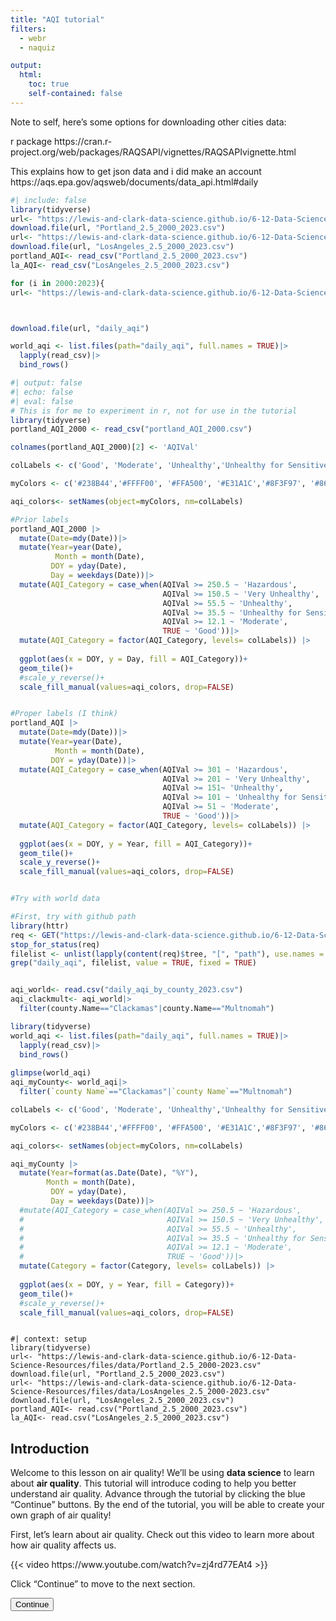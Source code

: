 ```yaml
---
title: "AQI tutorial"
filters: 
  - webr
  - naquiz

output: 
  html: 
    toc: true
    self-contained: false
---
```


Note to self, here's some options for downloading other cities data: 

r package https://cran.r-project.org/web/packages/RAQSAPI/vignettes/RAQSAPIvignette.html

This explains how to get json data and i did make an account https://aqs.epa.gov/aqsweb/documents/data_api.html#daily


<script>
console.log("Script loaded");
console.log("Button clicked");
document.addEventListener("DOMContentLoaded", function() {
    let currentPartIndex = 0;
    const parts = document.querySelectorAll(".tutorial-part");
    const buttons = document.querySelectorAll("button[id^='continue-button']");
    const headerHeight = document.querySelector("header") ? document.querySelector("header").offsetHeight : 0;
    const sidebarLinks = document.querySelectorAll("#quarto-margin-sidebar .sidebar a"); // Updated selector

 // Log the selected elements
    console.log('Tutorial parts:', parts);
    console.log('Continue buttons:', buttons);

    // Hide all tutorial parts except the first one
    parts.forEach(function(part, index) {
        if (index !== 0) {
            part.style.display = "none";}});
    
    // Function to scroll to the top of the element, accounting for a fixed header
      function scrollToElement(element) {
          const elementTop = element.getBoundingClientRect().top + window.scrollY;
          window.scrollTo({
              top: elementTop - headerHeight,
             behavior: "smooth"
         });
     }

    
    // Add click event listeners to each button
    buttons.forEach(function(button, index) {
        button.addEventListener("click", function() {
            if (currentPartIndex < parts.length - 1) {
                parts[currentPartIndex].style.display = "block";
                buttons[currentPartIndex].style.display = "none";
                currentPartIndex++;
                parts[currentPartIndex].style.display= "block";
                 // Jump to the id anchor for the current section
         //   window.location.hash = parts[currentPartIndex].id;
        // Scroll to the top of the current section
                scrollToElement(parts[currentPartIndex]);
             // Adjust scroll position to account for the height of the navbar
              //   window.scrollBy(0, 10000);
                } else {
                alert("End of tutorial");}});});});


  // Add click event listeners to sidebar links
  
 //    sidebarLinks.forEach((link, index) => {
//           link.addEventListener("click", function(event) {
//               event.preventDefault(); // Prevent default anchor behavior

            // Hide current part and button
            //parts[currentPartIndex].style.display = "none";
           // buttons[currentPartIndex].style.display = "none";

            // Move to the part corresponding to the sidebar link
 //           currentPartIndex = index;
 //           parts[currentPartIndex].style.display = "block";

            // Scroll to the current part
//            scrollToElement(parts[currentPartIndex]);
//        });
//      });
//    });

</script>

```r
#| include: false
library(tidyverse)
url<- "https://lewis-and-clark-data-science.github.io/6-12-Data-Science-Resources/files/data/Portland_2.5_2000-2023.csv"
download.file(url, "Portland_2.5_2000_2023.csv")
url<- "https://lewis-and-clark-data-science.github.io/6-12-Data-Science-Resources/files/data/LosAngeles_2.5_2000-2023.csv"
download.file(url, "LosAngeles_2.5_2000_2023.csv")
portland_AQI<- read_csv("Portland_2.5_2000_2023.csv")
la_AQI<- read_csv("LosAngeles_2.5_2000_2023.csv")

for (i in 2000:2023){
url<- "https://lewis-and-clark-data-science.github.io/6-12-Data-Science-Resources/files/data/daily_aqi/"



download.file(url, "daily_aqi")

world_aqi <- list.files(path="daily_aqi", full.names = TRUE)|>
  lapply(read_csv)|>
  bind_rows()

```

```r
#| output: false
#| echo: false
#| eval: false
# This is for me to experiment in r, not for use in the tutorial
library(tidyverse)
portland_AQI_2000 <- read_csv("portland_AQI_2000.csv")

colnames(portland_AQI_2000)[2] <- 'AQIVal'

colLabels <- c('Good', 'Moderate', 'Unhealthy','Unhealthy for Sensitive Groups', 'Very Unhealthy', 'Hazardous')

myColors <- c('#238B44','#FFFF00', '#FFA500', '#E31A1C','#8F3F97', '#861130')

aqi_colors<- setNames(object=myColors, nm=colLabels)

#Prior labels
portland_AQI_2000 |> 
  mutate(Date=mdy(Date))|>
  mutate(Year=year(Date),
          Month = month(Date),
         DOY = yday(Date), 
         Day = weekdays(Date))|> 
  mutate(AQI_Category = case_when(AQIVal >= 250.5 ~ 'Hazardous',
                                  AQIVal >= 150.5 ~ 'Very Unhealthy',
                                  AQIVal >= 55.5 ~ 'Unhealthy',
                                  AQIVal >= 35.5 ~ 'Unhealthy for Sensitive Groups',
                                  AQIVal >= 12.1 ~ 'Moderate',
                                  TRUE ~ 'Good'))|>
  mutate(AQI_Category = factor(AQI_Category, levels= colLabels)) |>
  
  ggplot(aes(x = DOY, y = Day, fill = AQI_Category))+
  geom_tile()+
  #scale_y_reverse()+
  scale_fill_manual(values=aqi_colors, drop=FALSE)


#Proper labels (I think)
portland_AQI |> 
  mutate(Date=mdy(Date))|>
  mutate(Year=year(Date),
          Month = month(Date),
         DOY = yday(Date))|> 
  mutate(AQI_Category = case_when(AQIVal >= 301 ~ 'Hazardous',
                                  AQIVal >= 201 ~ 'Very Unhealthy',
                                  AQIVal >= 151~ 'Unhealthy',
                                  AQIVal >= 101 ~ 'Unhealthy for Sensitive Groups',
                                  AQIVal >= 51 ~ 'Moderate',
                                  TRUE ~ 'Good'))|>
  mutate(AQI_Category = factor(AQI_Category, levels= colLabels)) |>
  
  ggplot(aes(x = DOY, y = Year, fill = AQI_Category))+
  geom_tile()+
  scale_y_reverse()+
  scale_fill_manual(values=aqi_colors, drop=FALSE)


#Try with world data

#First, try with github path
library(httr)
req <- GET("https://lewis-and-clark-data-science.github.io/6-12-Data-Science-Resources/files/data/daily_aqi")
stop_for_status(req)
filelist <- unlist(lapply(content(req)$tree, "[", "path"), use.names = F)
grep("daily_aqi", filelist, value = TRUE, fixed = TRUE)


aqi_world<- read.csv("daily_aqi_by_county_2023.csv")
aqi_clackmult<- aqi_world|>
  filter(county.Name=="Clackamas"|county.Name=="Multnomah")

library(tidyverse)
world_aqi <- list.files(path="daily_aqi", full.names = TRUE)|>
  lapply(read_csv)|>
  bind_rows() 
  
glimpse(world_aqi)
aqi_myCounty<- world_aqi|>
  filter(`county Name`=="Clackamas"|`county Name`=="Multnomah")

colLabels <- c('Good', 'Moderate', 'Unhealthy','Unhealthy for Sensitive Groups', 'Very Unhealthy', 'Hazardous')

myColors <- c('#238B44','#FFFF00', '#FFA500', '#E31A1C','#8F3F97', '#861130')

aqi_colors<- setNames(object=myColors, nm=colLabels)

aqi_myCounty |> 
  mutate(Year=format(as.Date(Date), "%Y"),
        Month = month(Date),
         DOY = yday(Date), 
         Day = weekdays(Date))|> 
  #mutate(AQI_Category = case_when(AQIVal >= 250.5 ~ 'Hazardous',
  #                                AQIVal >= 150.5 ~ 'Very Unhealthy',
  #                                AQIVal >= 55.5 ~ 'Unhealthy',
  #                                AQIVal >= 35.5 ~ 'Unhealthy for Sensitive Groups',
  #                                AQIVal >= 12.1 ~ 'Moderate',
  #                                TRUE ~ 'Good'))|>
  mutate(Category = factor(Category, levels= colLabels)) |>
  
  ggplot(aes(x = DOY, y = Year, fill = Category))+
  geom_tile()+
  #scale_y_reverse()+
  scale_fill_manual(values=aqi_colors, drop=FALSE)



```




```webr-r
#| context: setup
library(tidyverse)
url<- "https://lewis-and-clark-data-science.github.io/6-12-Data-Science-Resources/files/data/Portland_2.5_2000-2023.csv"
download.file(url, "Portland_2.5_2000_2023.csv")
url<- "https://lewis-and-clark-data-science.github.io/6-12-Data-Science-Resources/files/data/LosAngeles_2.5_2000-2023.csv"
download.file(url, "LosAngeles_2.5_2000_2023.csv")
portland_AQI<- read.csv("Portland_2.5_2000_2023.csv")
la_AQI<- read.csv("LosAngeles_2.5_2000_2023.csv")

```


## Introduction

Welcome to this lesson on air quality! We'll be using **data science** to learn about **air quality**. This tutorial will introduce coding to help you better understand air quality. Advance through the tutorial by clicking the blue "Continue" buttons. By the end of the tutorial, you will be able to create your own graph of air quality! 

<div class="tutorial-part" style="display: block;">

First, let's learn about air quality. Check out this video to learn more about how air quality affects us. 

{{< video https://www.youtube.com/watch?v=zj4rd77EAt4 >}}

Click "Continue" to move to the next section. 

<button id="continue-button" class="btn btn-primary float-start me-2">Continue</button>
</div>

<div class="tutorial-part" style="display: none;">

## Data Science

What is data? 

-   Data is large amounts of information that you collect. Often, it looks like a lot of numbers that are collected to describe some phenomenon. 

-   For example, if you measure the temperature every day in one location for one year, you would have created **data**. You can then use **data science** to analyze that data. 

What is data science? 

-   Data science is the ability to synthesize **data** and derive meaningful information. Often, graphs, maps, models, and charts are used to help understand data and display information. 

**Stop and think** 

::: panel-tabset
## Question

::: question
**What is an example of data?**

::: choices
::: {.choice .correct-choice}
The age and grade of everyone in your school
:::

::: {.choice .correct-choice}
The favorite restaurant of everyone who walks down your street
:::

::: {.choice .correct-choice}
The pm2.5 data for every day in 2023 in Portland
:::

::: {.choice .correct-choice}
All of the above
:::
:::
:::
:::

<button id="continue-button" class="btn btn-primary float-start me-2">Continue</button>
</div>

<div class="tutorial-part" style="display: none;">


## Using the computer to do data science 

In this tutorial, we're going to use coding to analyze large amounts of data. We'll be able to create graphs by writing code. 

We're going to use a coding language called **R**. Basically, "R" is a collection of commands that the computer understands. You can tell the computer one of the commands and it will know to do something.

### Introduction to R

This tutorial lets you use R to work with data. Throughout the tutorial, there are gray boxes with a green "run code" button. These are called code chunks. You can type commands into these boxes and it will output answers. Let's try it out.

One command the computer knows is multiplication! Try typing `5*3` in the box right below this. Then **press** the green play button that says "run code".

::: panel-tabset

## Code editor

```webr-r
# Type your code here!


```

## Answer

**Press** run code

```webr-r
# Type your code here!
5*3

```
:::

Did you see the number 15 pop out?

Here's another code chunk you can try typing something into. Maybe you want to try a division problem? Or maybe you want the computer to say hello to you? There's a few different tabs you can click on to learn how to do cool things!

::: panel-tabset
## Code editor

Want to try out your own code? Maybe another math problem? Here's a place to do that. Otherwise click on the tabs to learn something new!

```webr
#Type your code here



```

## Say hello

Would you like the computer to say hello to you?

First, type your name where the blank \_\_\_\_\_\_\_ is, in the second code chunk. Don't delete the quotation marks.

Here's an example:

```webr
#| read-only: true
name = "Olivia"
```

Now your turn. Type your name instead of the blank \_\_\_\_\_ and then click play:

```webr
name = "_____"

cat("Hello", name, "How are you today?")

```

## Find the largest number

We can use r to find the largest number in a long list of numbers. To try this out, type a bunch of numbers inside the parentheses (\_\_\_\_\_\_). Separate your numbers with a comma. Don't delete anything else!

Here's an example:

```webr-r
#| read-only:true
numbers = c(41, 55, 98, 104, 2, 8)
```

Now you try. **Type** your numbers after the first parenthesis and separate them with a comma. Then **click** run code.

```webr-r
numbers = c(_,_,_,_,_,_,)
```

Now let's run a function that will tell us which number is the biggest. **Click** the play button on this code chunk too.

```webr-r
max(numbers)
```
:::

### Analyzing data with R

The programming language R can also do very complicated things, like work wiht large amounts of data and create graphs. 

-   You can import data from various sources,clean and process it, perform statistical analyses and generate reports or visualizations

-   We are going to be utilizing the data visualization aspect by creating graphs from a big data set

<button id="continue-button" class="btn btn-primary float-start me-2">Continue</button>
</div>

<div class="tutorial-part" style="display: none;">


## Our data

Today, we'll be looking at air quality data from the EPA. It contains data that was collected nearly every day for 23 years (2000-2023). Click the blue box below to view the data. **WHERE IS THE RAW DATA FROM**

::: {.callout-note collapse="true"}
## Air quality raw data Portland

```r
#| echo: false
#| output: true
library(knitr)
library(DT)
datatable(portland_AQI)
#kable(portland_AQI)

```
:::

::: {.callout-note collapse="true"}
## Air quality raw data Los Angelos

```r
#| echo: false
#| output: true
library(DT)
datatable(la_AQI)
```
:::

Wow that's a lot of data! It's pretty hard to get any meaningful information from just that table of information. Luckily, we can use R to better understand it and make graphs! 

Before we use R, though, let's try to understand a bit of what's going on. 

-   At the top of the table, there are bolded words. These are column titles and refer to the **variable names** that are collected when measuring air quality. 

-   Underneath the variable names, you'll see individual **entries** for the data. 

-   At the very bottom of the data table, you can click to different pages of data and see how many total entries there are.

**Stop and think**

::: panel-tabset

## Question

::: question 

*How many data entries are there in the Los Angeles data?* 

::: choices
::: {.choice .correct-choice}
8,594 data entries
:::
::: choice
8,744 data entries
:::
::: choice
10 data entries
:::
::: choice
100 data entries
:::
:::
:::
:::

### Data location

Let's find out exactly where the air quality data was recorded. If you look at the data table, are you able to find all the **locations (sites) in Portland** where they recorded the air quality? 

-   This is a pretty hard task, as it requires you to look through all the data and find all the different site names. Luckily, we can use the computer to quickly check how many locations there are. 

-   The R command `unique()` outputs all the unique data entries in one column. In other words, it will tell us all the **different** entries the Site Name column. 

**Press** run code below. If you want to learn more about the code, click "Learn more"!

::: panel-tabset

## Code editor

```webr-r
unique(portland_AQI$Site.Name)
```

## Learn more

The command we used is 
```r
#| eval: false
unique(portland_AQI$Site.Name)
```

-   `portland_AQI` specifies the data we're looking at. In this case, `portland_AQI` is the name of our data frame - it contains all the data in the Portland table you saw above.
      
      -   The name for the Los Angeles data is `la_AQI`. It contains all the data in the Los Angeles table you saw above.

-   The `$` tells R to find a column name. 

-   `Site.Name` is the name of the column we want to look at, as it contains the locations

## Challenge

Can you figure out the names of the Los Angeles locations where they measured air quality data? 

**Edit** the code below so that it outputs Los Angeles site names. 

*Hint:* You'll need to change the part of the code that says `portland_AQI`. What's the name of the Los Angeles data set? 

```webr-r
unique(portland_AQI$Site.Name)

```

## Challenge Answer

```webr-r
unique(la_AQI$Site.Name)

```
:::

Do you recognize any of the site names? Are any close to where you live?

## Graphing our data

Now that we understand **what** the data table contains, let's try to graph it and better understand what it **means**. 

Our goal is to make a graph of the overall air quality in Portland and Los Angeles by describing how **healthy** or **unhealthy** the air is. 





Our data is taken from the EPA. The EPA can create graphs for us on their website. Here's what their graphs look like. 


```webr-r
colnames(portland_AQI)[2] <- 'AQIVal'
colnames(la_AQI)[2] <- 'AQIVal'

colLabels <- c('Good', 'Moderate', 'Unhealthy','Unhealthy for Sensitive Groups', 'Very Unhealthy', 'Hazardous')

myColors <- c('#238B44','#FFFF00', '#FFA500', '#E31A1C','#8F3F97', '#861130')

aqi_colors<- setNames(object=myColors, nm=colLabels)

portland_AQI |> 
  mutate(Date=mdy(Date))|>
  mutate(Year=year(Date),
          Month = month(Date),
         DOY = yday(Date))|> 
  mutate(AQI_Category = case_when(AQIVal >= 250.5 ~ 'Hazardous',
                                  AQIVal >= 150.5 ~ 'Very Unhealthy',
                                  AQIVal >= 55.5 ~ 'Unhealthy',
                                  AQIVal >= 35.5 ~ 'Unhealthy for Sensitive Groups',
                                  AQIVal >= 12.1 ~ 'Moderate',
                                  TRUE ~ 'Good'))|>
  mutate(AQI_Category = factor(AQI_Category, levels= colLabels)) |>
  
  ggplot(aes(x = DOY, y = Year, fill = AQI_Category))+
  geom_tile()+
  scale_y_reverse()+
  scale_fill_manual(values=aqi_colors, drop=FALSE)




la_AQI |> 
  mutate(Date=mdy(Date))|>
  mutate(Year=year(Date),
          Month = month(Date),
         DOY = yday(Date))|> 
  mutate(AQI_Category = case_when(AQIVal >= 250.5 ~ 'Hazardous',
                                  AQIVal >= 150.5 ~ 'Very Unhealthy',
                                  AQIVal >= 55.5 ~ 'Unhealthy',
                                  AQIVal >= 35.5 ~ 'Unhealthy for Sensitive Groups',
                                  AQIVal >= 12.1 ~ 'Moderate',
                                  TRUE ~ 'Good'))|>
  mutate(AQI_Category = factor(AQI_Category, levels= colLabels)) |>
  
  ggplot(aes(x = DOY, y = Year, fill = AQI_Category))+
  geom_tile()+
  scale_y_reverse()+
  scale_fill_manual(values=aqi_colors, drop=FALSE)

```


## Make your own graph of any county! 

What if you wanted to look at the air quality data for another place? You'll be able to do that below. 

### Choose a county

First, you'll need to choose a county that you want to learn about. 

Here are your options, organized by state. Click through them and find the county you'd like to graph. You'll need to remember the exact spelling AND capitalization. 

```r
#| output: true
library(DT)
world_aqi|>
  select('State Name','county Name')|>
  unique()|>
  datatable()
```

